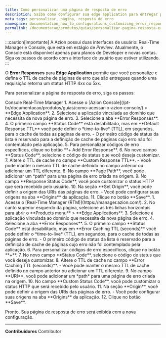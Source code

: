 ```yaml
---
title: Como personalizar uma página de resposta de erro
description: Saiba como configurar sua edge application para entregar páginas de erro personalizadas ao seu usuário baseada em códigos de erro HTTP.
meta_tags: personalizar, página, resposta de erro
namespace: documentation_how_to_configurations_customizing_error_response_page
permalink: /documentacao/produtos/guias/personalizar-pagina-resposta-erro/
---
```



:::caution[importante]
A Azion possui duas interfaces de usuário: Real-Time Manager e Console, que está em estágio de *Preview*. Atualmente, o Console está disponível apenas para planos de Developer e novas contas. Siga os passos de acordo com a interface de usuário que estiver utilizando.
:::

O **Error Responses** para **Edge Application** permite que você personalize e defina o TTL de cache de páginas de erro que são entregues quando uma requisição retorna um status HTTP 4xx ou 5xx.

<LinkButton link="/pt-br/documentacao/produtos/build/edge-application/error-responses/" text="Saiba mais sobre Error Responses" outlined />

Para personalizar a página de resposta de erro, siga os passos:

<Tabs client:visible>
    <Fragment slot="tab.console">Console</Fragment>
    <Fragment slot="tab.rtm">Real-Time Manager</Fragment>

<Fragment slot="panel.console">
1. Acesse o [Azion Console](/pt-br/documentacao/produtos/guias/como-acessar-o-azion-console/) > **Edge Application**.
2. Selecione a aplicação vinculada ao domínio que necessita da nova página de erro.
3. Selecione a aba **Error Responses**.
4. O primeiro campo **Status Code** está desabilitado, mas em **Default Response TTL** você pode definir o *time-to-live* (TTL), em segundos, para o cache de todas as páginas de erro.
    - O primeiro código de status da lista é reservado para a definição de cache de páginas cujo erro não foi contemplado pela aplicação.
5. Para personalizar códigos de erro específicos, clique no botão **+ Add Error Response**.
6. No novo campo **Status Code**, selecione o código de status que você deseja customizar.
7. Altere o TTL de cache no campo **Custom Response TTL**.
   - Você pode manter o mesmo TTL de cache definido no campo anterior ou adicionar um TTL diferente.
8. No campo **Page Path**, você pode adicionar um *path* para uma página de erro criada na origem.
9. No campo **Response Status Code**, você pode customizar o status HTTP que será recebido pelo usuário.
10. Na seção **Set Origin**, você pode definir a origem das URIs das páginas de erro.
    - Você pode configurar suas origens na aba **Origins** da aplicação.
11. Clique no botão **Save**.
</Fragment>

<Fragment slot="panel.rtm">
1. Acesse o [Real-Time Manager (RTM)](https://manager.azion.com/).
2. No canto superior esquerdo da página, selecione as três linhas horizontais para abrir o **Products menu** > **Edge Applications**.
3. Selecione a aplicação vinculada ao domínio que necessita da nova página de erro.
4. Selecione a aba **Error Responses**.
5. O primeiro campo **Status Code** está desabilitado, mas em **Error Caching TTL (seconds)** você pode definir o *time-to-live* (TTL), em segundos, para o cache de todas as páginas de erro.
    - O primeiro código de status da lista é reservado para a definição de cache de páginas cujo erro não foi contemplado pela aplicação.
6. Para personalizar códigos de erro específicos, clique no botão **+**.
7. No novo campo **Status Code**, selecione o código de status que você deseja customizar.
8. Altere o TTL de cache no campo **Error Caching TTL (seconds)**.
   - Você pode manter o mesmo TTL de cache definido no campo anterior ou adicionar um TTL diferente.
9. No campo **URI**, você pode adicionar um *path* para uma página de erro criada na origem.
10. No campo **Custom Status Code**, você pode customizar o status HTTP que será recebido pelo usuário.
11. Na seção **Origin**, você pode definir a origem das URIs das páginas de erro.
    - Você pode configurar suas origens na aba **Origins** da aplicação.
12. Clique no botão **Save**.
</Fragment>

</Tabs>

Pronto. Sua página de resposta de erro será exibida com a nova configuração.

---


**Contribuidores** <ContributorList>Contributor</ContributorList>
